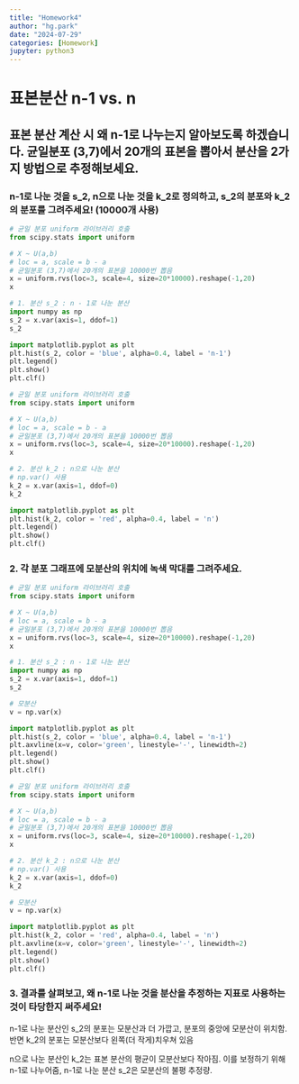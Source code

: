 ```yaml
---
title: "Homework4"
author: "hg.park"
date: "2024-07-29"
categories: [Homework]
jupyter: python3
---
```


# 표본분산 n-1 vs. n

## 표본 분산 계산 시 왜 n-1로 나누는지 알아보도록 하겠습니다. 균일분포 (3,7)에서 20개의 표본을 뽑아서 분산을 2가지 방법으로 추정해보세요.

### n-1로 나눈 것을 s_2, n으로 나눈 것을 k_2로 정의하고, s_2의 분포와 k_2의 분포를 그려주세요! (10000개 사용)

```python
# 균일 분포 uniform 라이브러리 호출
from scipy.stats import uniform

# X ~ U(a,b)
# loc = a, scale = b - a
# 균일분포 (3,7)에서 20개의 표본을 10000번 뽑음
x = uniform.rvs(loc=3, scale=4, size=20*10000).reshape(-1,20)
x

# 1. 분산 s_2 : n - 1로 나눈 분산
import numpy as np
s_2 = x.var(axis=1, ddof=1)
s_2

import matplotlib.pyplot as plt
plt.hist(s_2, color = 'blue', alpha=0.4, label = 'n-1')
plt.legend()
plt.show()
plt.clf()
```

```python
# 균일 분포 uniform 라이브러리 호출
from scipy.stats import uniform

# X ~ U(a,b)
# loc = a, scale = b - a
# 균일분포 (3,7)에서 20개의 표본을 10000번 뽑음
x = uniform.rvs(loc=3, scale=4, size=20*10000).reshape(-1,20)
x

# 2. 분산 k_2 : n으로 나눈 분산
# np.var() 사용
k_2 = x.var(axis=1, ddof=0)
k_2

import matplotlib.pyplot as plt
plt.hist(k_2, color = 'red', alpha=0.4, label = 'n')
plt.legend()
plt.show()
plt.clf()
```

### 2. 각 분포 그래프에 모분산의 위치에 녹색 막대를 그려주세요.

```python
# 균일 분포 uniform 라이브러리 호출
from scipy.stats import uniform

# X ~ U(a,b)
# loc = a, scale = b - a
# 균일분포 (3,7)에서 20개의 표본을 10000번 뽑음
x = uniform.rvs(loc=3, scale=4, size=20*10000).reshape(-1,20)
x

# 1. 분산 s_2 : n - 1로 나눈 분산
import numpy as np
s_2 = x.var(axis=1, ddof=1)
s_2

# 모분산
v = np.var(x)

import matplotlib.pyplot as plt
plt.hist(s_2, color = 'blue', alpha=0.4, label = 'n-1')
plt.axvline(x=v, color='green', linestyle='-', linewidth=2)
plt.legend()
plt.show()
plt.clf()
```

```python
# 균일 분포 uniform 라이브러리 호출
from scipy.stats import uniform

# X ~ U(a,b)
# loc = a, scale = b - a
# 균일분포 (3,7)에서 20개의 표본을 10000번 뽑음
x = uniform.rvs(loc=3, scale=4, size=20*10000).reshape(-1,20)
x

# 2. 분산 k_2 : n으로 나눈 분산
# np.var() 사용
k_2 = x.var(axis=1, ddof=0)
k_2

# 모분산
v = np.var(x)

import matplotlib.pyplot as plt
plt.hist(k_2, color = 'red', alpha=0.4, label = 'n')
plt.axvline(x=v, color='green', linestyle='-', linewidth=2)
plt.legend()
plt.show()
plt.clf()
```

### 3. 결과를 살펴보고, 왜 n-1로 나눈 것을 분산을 추정하는 지표로 사용하는 것이 타당한지 써주세요!

n-1로 나눈 분산인 s_2의 분포는 모분산과 더 가깝고, 분포의 중앙에 모분산이 위치함. 반면 k_2의 분포는 모분산보다 왼쪽(더 작게)치우쳐 있음

n으로 나눈 분산인 k_2는 표본 분산의 평균이 모분산보다 작아짐. 이를 보정하기 위해 n-1로 나누어줌, n-1로 나눈 분산 s_2은 모분산의 불평 추정량.